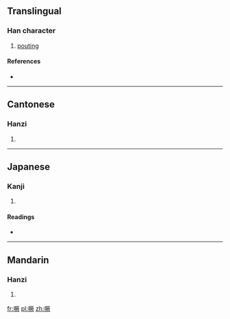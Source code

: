 ==Translingual==

===Han character===
{{Han char|rn=30|rad=口|as=12|sn=15|four=6108<sub>7</sub>|canj=口一廿人 (RMTO)}}

# [[pouting]]

====References====
* {{Han ref|kx=0209.151|dkj=04347|hdz=10682.120|uh=5658|ud=22104|bh=E4FE|bd=58622}}

----

==Cantonese==

===Hanzi===
{{yue-hanzi|jyut=|y=kyut3}}

# {{defn|Cantonese|sort=口12}}

----

==Japanese==

===Kanji===
{{ja-kanji|grade=|rs=口12}}

# {{defn|Japanese|sort=口12}}

====Readings====
* {{ja-readings|on=[[けつ]] (ketsu)|kun=}}

----

==Mandarin==

===Hanzi===
{{cmn-hanzi|pin=[[juē]] ([[jue1]])|wg=chüeh<sup>1</sup>}}

# {{defn|Mandarin|sort=口12}}

[[fr:噘]]
[[pl:噘]]
[[zh:噘]]